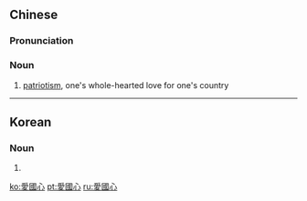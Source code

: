 ==Chinese==
{{zh-forms|s=爱国心|type=21}}

===Pronunciation===
{{zh-pron
|m=àiguóxīn
|cat=n
}}

===Noun===
{{zh-noun}}

# [[patriotism]], one's whole-hearted love for one's country

----

==Korean==
{{ko-hanjatab|愛|國|心}}

===Noun===
{{ko-noun|hj|rv=|hangeul=애국심}}

# {{hanja form of|애국심|patriotism}}

[[ko:愛國心]]
[[pt:愛國心]]
[[ru:愛國心]]
